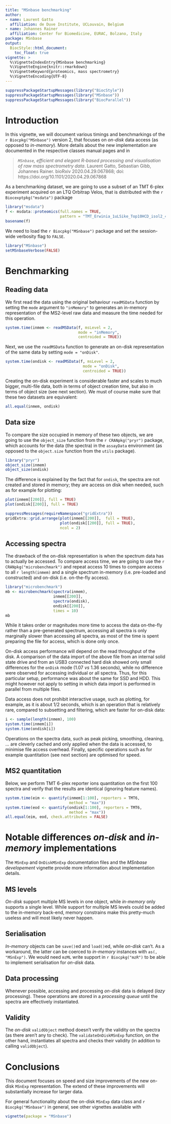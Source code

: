 ```yaml
---
title: "MSnbase benchmarking"
author:
- name: Laurent Gatto
  affiliation: de Duve Institute, UCLouvain, Belgium
- name: Johannes Rainer
  affiliation: Center for Biomedicine, EURAC, Bolzano, Italy
package: MSnbase
output:
  BiocStyle::html_document:
    toc_float: true
vignette: >
  %\VignetteIndexEntry{MSnbase benchmarking}
  %\VignetteEngine{knitr::rmarkdown}
  %\VignetteKeyword{proteomics, mass spectrometry}
  %\VignetteEncoding{UTF-8}
---
```


```r
suppressPackageStartupMessages(library("BiocStyle"))
suppressPackageStartupMessages(library("MSnbase"))
suppressPackageStartupMessages(library("BiocParallel"))
```

# Introduction

In this vignette, we will document various timings and benchmarkings
of the `r Biocpkg("MSnbase")` version 2, that focuses on *on-disk*
data access (as opposed to *in-memory*). More details about the new
implementation are documented in the respective classes manual pages
and in

> *`MSnbase`, efficient and elegant R-based processing and
> visualisation of raw mass spectrometry data*. Laurent Gatto,
> Sebastian Gibb, Johannes Rainer. bioRxiv 2020.04.29.067868; doi:
> https://doi.org/10.1101/2020.04.29.067868

As a benchmarking dataset, we are going to use a subset of an TMT
6-plex experiment acquired on an LTQ Orbitrap Velos, that is
distributed with the `r Biocexptpkg("msdata")` package

```r
library("msdata")
f <- msdata::proteomics(full.names = TRUE,
                        pattern = "TMT_Erwinia_1uLSike_Top10HCD_isol2_45stepped_60min_01.mzML.gz")
basename(f)
```

We need to load the `r Biocpkg("MSnbase")` package and set the
session-wide verbosity flag to `FALSE`.

```r
library("MSnbase")
setMSnbaseVerbose(FALSE)
```

# Benchmarking

## Reading data

We first read the data using the original behaviour `readMSData`
function by setting the `mode` argument to `"inMemory"` to generates
an in-memory representation of the MS2-level raw data and measure the
time needed for this operation.

```r
system.time(inmem <- readMSData(f, msLevel = 2,
                                mode = "inMemory",
                                centroided = TRUE))
```

Next, we use the `readMSData` function to generate an on-disk
representation of the same data by setting `mode = "onDisk"`.

```r
system.time(ondisk <- readMSData(f, msLevel = 2,
                                  mode = "onDisk",
                                  centroided = TRUE))
```

Creating the on-disk experiment is considerable faster and scales to
much bigger, multi-file data, both in terms of object creation time,
but also in terms of object size (see next section). We must of course
make sure that these two datasets are equivalent:

```r
all.equal(inmem, ondisk)
```

## Data size

To compare the size occupied in memory of these two objects, we are
going to use the `object_size` function from the `r CRANpkg("pryr")`
package, which accounts for the data (the spectra) in the `assayData`
environment (as opposed to the `object.size` function from the `utils`
package).

```r
library("pryr")
object_size(inmem)
object_size(ondisk)
```

The difference is explained by the fact that for `ondisk`, the spectra
are not created and stored in memory; they are access on disk when
needed, such as for example for plotting:

```r
plot(inmem[[200]], full = TRUE)
plot(ondisk[[200]], full = TRUE)
```

```r
suppressMessages(requireNamespace("gridExtra"))
gridExtra::grid.arrange(plot(inmem[[200]],  full = TRUE),
                        plot(ondisk[[200]], full = TRUE),
                        ncol = 2)

```

## Accessing spectra

The drawback of the on-disk representation is when the spectrum data
has to actually be accessed. To compare access time, we are going to
use the `r CRANpkg("microbenchmark")` and repeat access 10 times to
compare access to all `r length(inmem)` and a single spectrum
in-memory (i.e. pre-loaded and constructed) and on-disk
(i.e. on-the-fly access).

```r
library("microbenchmark")
mb <- microbenchmark(spectra(inmem),
                     inmem[[200]],
                     spectra(ondisk),
                     ondisk[[200]],
                     times = 10)
mb
```

While it takes order or magnitudes more time to access the data on-the-fly
rather than a pre-generated spectrum, accessing all spectra is only marginally
slower than accessing all spectra, as most of the time is spent preparing the
file for access, which is done only once.


On-disk access performance will depend on the read throughput of the
disk. A comparison of the data import of the above file from an
internal solid state drive and from an USB3 connected hard disk showed
only small differences for the `onDisk` mode (1.07 *vs* 1.36 seconds),
while no difference were observed for accessing individual or all
spectra. Thus, for this particular setup, performance was about the
same for SSD and HDD. This might however not apply to setting in which
data import is performed in parallel from multiple files.

Data access does not prohibit interactive usage, such as
plotting, for example, as it is about 1/2 seconds, which is an
operation that is relatively rare, compared to subsetting and
filtering, which are faster for on-disk data:

```r
i <- sample(length(inmem), 100)
system.time(inmem[i])
system.time(ondisk[i])
```

Operations on the spectra data, such as peak picking, smoothing,
cleaning, ... are cleverly cached and only applied when the data is
accessed, to minimise file access overhead. Finally, specific
operations such as for example quantitation (see next section) are
optimised for speed.

## MS2 quantitation

Below, we perform TMT 6-plex reporter ions quantitation on the first
100 spectra and verify that the results are identical (ignoring
feature names).

```r
system.time(eim <- quantify(inmem[1:100], reporters = TMT6,
                            method = "max"))
system.time(eod <- quantify(ondisk[1:100], reporters = TMT6,
                            method = "max"))
all.equal(eim, eod, check.attributes = FALSE)
```

# Notable differences *on-disk* and *in-memory* implementations

The `MSnExp` and `OnDiskMSnExp` documentation files and the *MSnbase
developement* vignette provide more information about implementation
details.

## MS levels

*On-disk* support multiple MS levels in one object, while *in-memory*
only supports a single level. While support for multiple MS levels
could be added to the in-memory back-end, memory constrains make this
pretty-much useless and will most likely never happen.

## Serialisation

*In-memory* objects can be `save()`ed and `load()`ed, while *on-disk*
can't. As a workaround, the latter can be coerced to *in-memory*
instances with `as(, "MSnExp")`. We would need `mzML` write support in
`r Biocpkg("mzR")` to be able to implement serialisation for *on-disk*
data.

## Data processing

Whenever possible, accessing and processing *on-disk* data is delayed
(*lazy* processing). These operations are stored in a *processing
queue* until the spectra are effectively instantiated.

## Validity

The *on-disk* `validObject` method doesn't verify the validity on the
spectra (as there aren't any to check). The `validateOnDiskMSnExp`
function, on the other hand, instantiates all spectra and checks their
validity (in addition to calling `validObject`).

# Conclusions

This document focuses on speed and size improvements of the new
on-disk `MSnExp` representation. The extend of these improvements will
substantially increase for larger data.

For general functionality about the on-disk `MSnExp` data class and
`r Biocpkg("MSnbase")` in general, see other vignettes available with

```r
vignette(package = "MSnbase")
```

